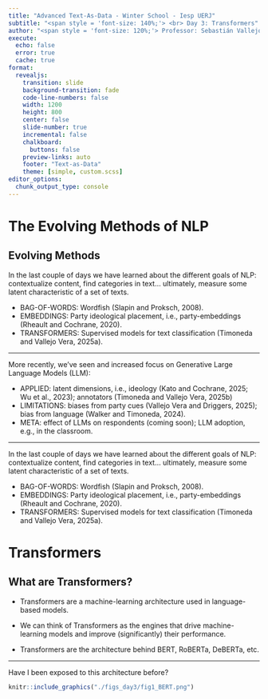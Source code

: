 ```yaml
---
title: "Advanced Text-As-Data - Winter School - Iesp UERJ"
subtitle: "<span style = 'font-size: 140%;'> <br> Day 3: Transformers"
author: "<span style = 'font-size: 120%;'> Professor: Sebastián Vallejo </span>"
execute: 
  echo: false
  error: true
  cache: true
format:
  revealjs: 
    transition: slide
    background-transition: fade
    code-line-numbers: false
    width: 1200
    height: 800
    center: false
    slide-number: true
    incremental: false
    chalkboard: 
      buttons: false
    preview-links: auto
    footer: "Text-as-Data"
    theme: [simple, custom.scss]
editor_options: 
  chunk_output_type: console
---
```


# The Evolving Methods of NLP

## Evolving Methods 

In the last couple of days we have learned about the different goals of NLP: contextualize content, find categories in text... ultimately, measure some latent characteristic of a set of texts. 

- BAG-OF-WORDS: Wordfish (Slapin and Proksch, 2008).
- EMBEDDINGS: Party ideological placement, i.e., party-embeddings (Rheault and Cochrane, 2020).
- TRANSFORMERS: Supervised models for text classification (Timoneda and Vallejo Vera, 2025a).

---

More recently, we've seen and increased focus on Generative Large Language Models (LLM):

- APPLIED: latent dimensions, i.e., ideology (Kato and Cochrane, 2025; Wu et al., 2023); annotators (Timoneda and Vallejo Vera, 2025b)
- LIMITATIONS: biases from party cues (Vallejo Vera and Driggers, 2025); bias from language (Walker and Timoneda, 2024).
- META: effect of LLMs on respondents (coming soon); LLM adoption, e.g., in the classroom.

---

In the last couple of days we have learned about the different goals of NLP: contextualize content, find categories in text... ultimately, measure some latent characteristic of a set of texts. 

- BAG-OF-WORDS: Wordfish (Slapin and Proksch, 2008).
- EMBEDDINGS: Party ideological placement, i.e., party-embeddings (Rheault and Cochrane, 2020).
- [TRANSFORMERS: Supervised models for text classification (Timoneda and Vallejo Vera, 2025a).]{.red}

# Transformers

## What are Transformers?

- Transformers are a machine-learning [architecture]{.red} used in language-based models.
- We can think of Transformers as the engines that drive machine-learning models and improve (significantly) their performance. 

- Transformers are the architecture behind BERT, RoBERTa, DeBERTa, etc. 

---

Have I been exposed to this architecture before?

```r
knitr::include_graphics("./figs_day3/fig1_BERT.png") 
```